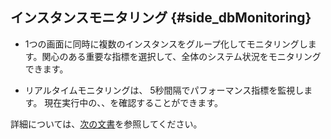 ## インスタンスモニタリング {#side_dbMonitoring}

- 1つの画面に同時に複数のインスタンスをグループ化してモニタリングします。関心のある重要な指標を選択して、全体のシステム状況をモニタリングできます。

- リアルタイムモニタリングは、 5秒間隔でパフォーマンス指標を監視します。 現在実行中の<Cmdname sid="active_sessions" className="uitext" />、<Cmdname sid="lock_tree" className="uitext" />、<Cmdname sid="process_info" className="uitext" />を確認することができます。 

詳細については、[次の文書](instance-monitoring)を参照してください。
